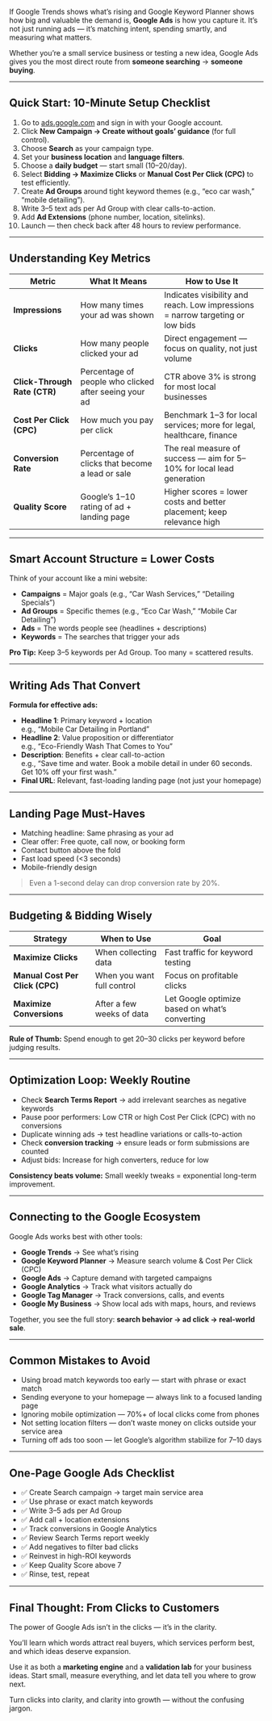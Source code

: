 
If Google Trends shows what’s rising and Google Keyword Planner shows how big and valuable the demand is, **Google Ads** is how you capture it. It’s not just running ads — it’s matching intent, spending smartly, and measuring what matters.  

Whether you’re a small service business or testing a new idea, Google Ads gives you the most direct route from **someone searching** → **someone buying**.

---

## Quick Start: 10-Minute Setup Checklist

1. Go to [ads.google.com](https://ads.google.com) and sign in with your Google account.  
2. Click **New Campaign → Create without goals’ guidance** (for full control).  
3. Choose **Search** as your campaign type.  
4. Set your **business location** and **language filters**.  
5. Choose a **daily budget** — start small ($10–$20/day).  
6. Select **Bidding → Maximize Clicks** or **Manual Cost Per Click (CPC)** to test efficiently.  
7. Create **Ad Groups** around tight keyword themes (e.g., “eco car wash,” “mobile detailing”).  
8. Write 3–5 text ads per Ad Group with clear calls-to-action.  
9. Add **Ad Extensions** (phone number, location, sitelinks).  
10. Launch — then check back after 48 hours to review performance.  

---

## Understanding Key Metrics

| Metric | What It Means | How to Use It |
|--------|---------------|---------------|
| **Impressions** | How many times your ad was shown | Indicates visibility and reach. Low impressions = narrow targeting or low bids |
| **Clicks** | How many people clicked your ad | Direct engagement — focus on quality, not just volume |
| **Click-Through Rate (CTR)** | Percentage of people who clicked after seeing your ad | CTR above 3% is strong for most local businesses |
| **Cost Per Click (CPC)** | How much you pay per click | Benchmark $1–$3 for local services; more for legal, healthcare, finance |
| **Conversion Rate** | Percentage of clicks that become a lead or sale | The real measure of success — aim for 5–10% for local lead generation |
| **Quality Score** | Google’s 1–10 rating of ad + landing page | Higher scores = lower costs and better placement; keep relevance high |

---

## Smart Account Structure = Lower Costs

Think of your account like a mini website:

- **Campaigns** = Major goals (e.g., “Car Wash Services,” “Detailing Specials”)  
- **Ad Groups** = Specific themes (e.g., “Eco Car Wash,” “Mobile Car Detailing”)  
- **Ads** = The words people see (headlines + descriptions)  
- **Keywords** = The searches that trigger your ads  

**Pro Tip:** Keep 3–5 keywords per Ad Group. Too many = scattered results.

---

## Writing Ads That Convert

**Formula for effective ads:**

- **Headline 1**: Primary keyword + location  
  e.g., “Mobile Car Detailing in Portland”  
- **Headline 2**: Value proposition or differentiator  
  e.g., “Eco-Friendly Wash That Comes to You”  
- **Description**: Benefits + clear call-to-action  
  e.g., “Save time and water. Book a mobile detail in under 60 seconds. Get 10% off your first wash.”  
- **Final URL**: Relevant, fast-loading landing page (not just your homepage)  

---

## Landing Page Must-Haves

- Matching headline: Same phrasing as your ad  
- Clear offer: Free quote, call now, or booking form  
- Contact button above the fold  
- Fast load speed (\<3 seconds)  
- Mobile-friendly design  

> Even a 1-second delay can drop conversion rate by 20%.

---

## Budgeting & Bidding Wisely

| Strategy | When to Use | Goal |
|----------|------------|------|
| **Maximize Clicks** | When collecting data | Fast traffic for keyword testing |
| **Manual Cost Per Click (CPC)** | When you want full control | Focus on profitable clicks |
| **Maximize Conversions** | After a few weeks of data | Let Google optimize based on what’s converting |

**Rule of Thumb:** Spend enough to get 20–30 clicks per keyword before judging results.

---

## Optimization Loop: Weekly Routine

- Check **Search Terms Report** → add irrelevant searches as negative keywords  
- Pause poor performers: Low CTR or high Cost Per Click (CPC) with no conversions  
- Duplicate winning ads → test headline variations or calls-to-action  
- Check **conversion tracking** → ensure leads or form submissions are counted  
- Adjust bids: Increase for high converters, reduce for low  

**Consistency beats volume:** Small weekly tweaks = exponential long-term improvement.

---

## Connecting to the Google Ecosystem

Google Ads works best with other tools:

- **Google Trends** → See what’s rising  
- **Google Keyword Planner** → Measure search volume & Cost Per Click (CPC)  
- **Google Ads** → Capture demand with targeted campaigns  
- **Google Analytics** → Track what visitors actually do  
- **Google Tag Manager** → Track conversions, calls, and events  
- **Google My Business** → Show local ads with maps, hours, and reviews  

Together, you see the full story: **search behavior → ad click → real-world sale**.

---

## Common Mistakes to Avoid

- Using broad match keywords too early — start with phrase or exact match  
- Sending everyone to your homepage — always link to a focused landing page  
- Ignoring mobile optimization — 70%+ of local clicks come from phones  
- Not setting location filters — don’t waste money on clicks outside your service area  
- Turning off ads too soon — let Google’s algorithm stabilize for 7–10 days  

---

## One-Page Google Ads Checklist

- ✅ Create Search campaign → target main service area  
- ✅ Use phrase or exact match keywords  
- ✅ Write 3–5 ads per Ad Group  
- ✅ Add call + location extensions  
- ✅ Track conversions in Google Analytics  
- ✅ Review Search Terms report weekly  
- ✅ Add negatives to filter bad clicks  
- ✅ Reinvest in high-ROI keywords  
- ✅ Keep Quality Score above 7  
- ✅ Rinse, test, repeat  

---

## Final Thought: From Clicks to Customers

The power of Google Ads isn’t in the clicks — it’s in the clarity.  

You’ll learn which words attract real buyers, which services perform best, and which ideas deserve expansion.  

Use it as both a **marketing engine** and a **validation lab** for your business ideas. Start small, measure everything, and let data tell you where to grow next.


Turn clicks into clarity, and clarity into growth — without the confusing jargon.  

